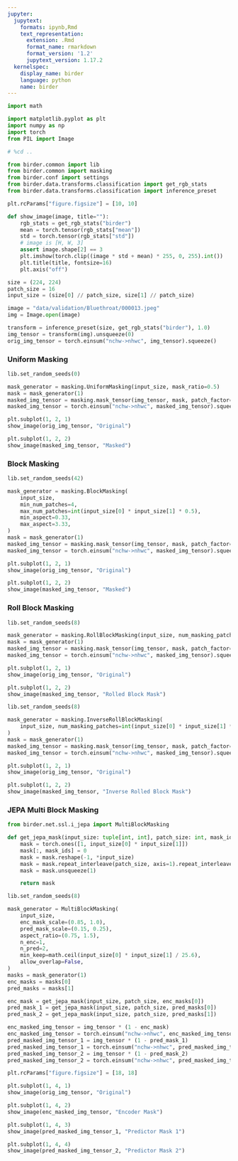```yaml
---
jupyter:
  jupytext:
    formats: ipynb,Rmd
    text_representation:
      extension: .Rmd
      format_name: rmarkdown
      format_version: '1.2'
      jupytext_version: 1.17.2
  kernelspec:
    display_name: birder
    language: python
    name: birder
---
```


```python
import math

import matplotlib.pyplot as plt
import numpy as np
import torch
from PIL import Image
```

```python
# %cd ..
```

```python
from birder.common import lib
from birder.common import masking
from birder.conf import settings
from birder.data.transforms.classification import get_rgb_stats
from birder.data.transforms.classification import inference_preset
```

```python
plt.rcParams["figure.figsize"] = [10, 10]
```

```python
def show_image(image, title=""):
    rgb_stats = get_rgb_stats("birder")
    mean = torch.tensor(rgb_stats["mean"])
    std = torch.tensor(rgb_stats["std"])
    # image is [H, W, 3]
    assert image.shape[2] == 3
    plt.imshow(torch.clip((image * std + mean) * 255, 0, 255).int())
    plt.title(title, fontsize=16)
    plt.axis("off")
```

```python
size = (224, 224)
patch_size = 16
input_size = (size[0] // patch_size, size[1] // patch_size)

image = "data/validation/Bluethroat/000013.jpeg"
img = Image.open(image)

transform = inference_preset(size, get_rgb_stats("birder"), 1.0)
img_tensor = transform(img).unsqueeze(0)
orig_img_tensor = torch.einsum("nchw->nhwc", img_tensor).squeeze()
```

### Uniform Masking

```python
lib.set_random_seeds(0)

mask_generator = masking.UniformMasking(input_size, mask_ratio=0.5)
mask = mask_generator(1)
masked_img_tensor = masking.mask_tensor(img_tensor, mask, patch_factor=patch_size)
masked_img_tensor = torch.einsum("nchw->nhwc", masked_img_tensor).squeeze()
```

```python
plt.subplot(1, 2, 1)
show_image(orig_img_tensor, "Original")

plt.subplot(1, 2, 2)
show_image(masked_img_tensor, "Masked")
```

### Block Masking

```python
lib.set_random_seeds(42)

mask_generator = masking.BlockMasking(
    input_size,
    min_num_patches=4,
    max_num_patches=int(input_size[0] * input_size[1] * 0.5),
    min_aspect=0.33,
    max_aspect=3.33,
)
mask = mask_generator(1)
masked_img_tensor = masking.mask_tensor(img_tensor, mask, patch_factor=patch_size)
masked_img_tensor = torch.einsum("nchw->nhwc", masked_img_tensor).squeeze()
```

```python
plt.subplot(1, 2, 1)
show_image(orig_img_tensor, "Original")

plt.subplot(1, 2, 2)
show_image(masked_img_tensor, "Masked")
```

### Roll Block Masking

```python
lib.set_random_seeds(8)

mask_generator = masking.RollBlockMasking(input_size, num_masking_patches=int(input_size[0] * input_size[1] * 0.5))
mask = mask_generator(1)
masked_img_tensor = masking.mask_tensor(img_tensor, mask, patch_factor=patch_size)
masked_img_tensor = torch.einsum("nchw->nhwc", masked_img_tensor).squeeze()
```

```python
plt.subplot(1, 2, 1)
show_image(orig_img_tensor, "Original")

plt.subplot(1, 2, 2)
show_image(masked_img_tensor, "Rolled Block Mask")
```

```python
lib.set_random_seeds(8)

mask_generator = masking.InverseRollBlockMasking(
    input_size, num_masking_patches=int(input_size[0] * input_size[1] * 0.5)
)
mask = mask_generator(1)
masked_img_tensor = masking.mask_tensor(img_tensor, mask, patch_factor=patch_size)
masked_img_tensor = torch.einsum("nchw->nhwc", masked_img_tensor).squeeze()
```

```python
plt.subplot(1, 2, 1)
show_image(orig_img_tensor, "Original")

plt.subplot(1, 2, 2)
show_image(masked_img_tensor, "Inverse Rolled Block Mask")
```

### JEPA Multi Block Masking

```python
from birder.net.ssl.i_jepa import MultiBlockMasking
```

```python
def get_jepa_mask(input_size: tuple[int, int], patch_size: int, mask_ids: torch.Tensor) -> torch.Tensor:
    mask = torch.ones([1, input_size[0] * input_size[1]])
    mask[:, mask_ids] = 0
    mask = mask.reshape(-1, *input_size)
    mask = mask.repeat_interleave(patch_size, axis=1).repeat_interleave(patch_size, axis=2)
    mask = mask.unsqueeze(1)

    return mask
```

```python
lib.set_random_seeds(8)

mask_generator = MultiBlockMasking(
    input_size,
    enc_mask_scale=(0.85, 1.0),
    pred_mask_scale=(0.15, 0.25),
    aspect_ratio=(0.75, 1.5),
    n_enc=1,
    n_pred=2,
    min_keep=math.ceil(input_size[0] * input_size[1] / 25.6),
    allow_overlap=False,
)
masks = mask_generator(1)
enc_masks = masks[0]
pred_masks = masks[1]

enc_mask = get_jepa_mask(input_size, patch_size, enc_masks[0])
pred_mask_1 = get_jepa_mask(input_size, patch_size, pred_masks[0])
pred_mask_2 = get_jepa_mask(input_size, patch_size, pred_masks[1])

enc_masked_img_tensor = img_tensor * (1 - enc_mask)
enc_masked_img_tensor = torch.einsum("nchw->nhwc", enc_masked_img_tensor).squeeze()
pred_masked_img_tensor_1 = img_tensor * (1 - pred_mask_1)
pred_masked_img_tensor_1 = torch.einsum("nchw->nhwc", pred_masked_img_tensor_1).squeeze()
pred_masked_img_tensor_2 = img_tensor * (1 - pred_mask_2)
pred_masked_img_tensor_2 = torch.einsum("nchw->nhwc", pred_masked_img_tensor_2).squeeze()
```

```python
plt.rcParams["figure.figsize"] = [18, 18]
```

```python
plt.subplot(1, 4, 1)
show_image(orig_img_tensor, "Original")

plt.subplot(1, 4, 2)
show_image(enc_masked_img_tensor, "Encoder Mask")

plt.subplot(1, 4, 3)
show_image(pred_masked_img_tensor_1, "Predictor Mask 1")

plt.subplot(1, 4, 4)
show_image(pred_masked_img_tensor_2, "Predictor Mask 2")
```
